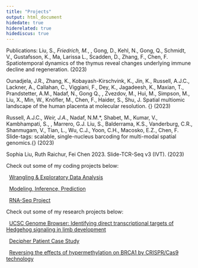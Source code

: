 ```yaml
---
title: "Projects"
output: html_document
hidedate: true
hiderelated: true
hidediscus: true
---
```

Publications:
Liu, S.*\textsuperscript{\#}, Friedrich, M.*, \underline{\bf Raichur, R.*}, Gong, D., Kehl, N., Gong, Q., Schmidt, V., Gustafsson, K., Ma, Larissa L., Scadden, D., Zhang, F., Chen, F.\textsuperscript{\#}  Spatiotemporal dynamics of the thymus reveal changes underlying immune decline and regeneration. \underline{\em In Preparation} (2023)

Ounadjela, J.R., Zhang, K., Kobayash-Kirschvink, K., Jin, K., Russell, A.J.C., Lackner, A., Callahan, C., Viggiani, F., Dey, K., Jagadeesh, K., Maxian, T., Prandstetter, A.M., Nadaf, N., Gong Q., \underline{\bf Raichur, R.}, Zvezdov, M., Hui, M., Simpson, M., Liu, X., Min, W., Knöfler, M., Chen, F.\textsuperscript{\#}, Haider, S.\textsuperscript{\#}, Shu, J.\textsuperscript{\#}  Spatial multiomic landscape of the human placenta at molecular resolution. {\underline{\em Submitted to Nature}} (2023)

Russell, A.J.C.*, Weir, J.A.*, Nadaf, N.M.*, Shabet, M., Kumar, V., Kambhampati, S., \underline{\bf Raichur, R.}, Marrero, G.J. Liu, S., Balderrama, K.S., Vanderburg, C.R., Shanmugam, V., Tian, L., Wu, C.J., Yoon, C.H., Macosko, E.Z.\textsuperscript{\# \&}, Chen, F.\textsuperscript{\# \&}  Slide-tags: scalable, single-nucleus barcoding for multi-modal spatial genomics.{\underline{\em Accepted in Nature}} (2023)

Sophia Liu, Ruth Raichur, Fei Chen 2023. Slide-TCR-Seq v3 (IVT). 
\href{https://dx.doi.org/10.17504/protocols.io.n92ldp6w8l5b/v2}{\underline{\em protocols.io}} (2023) \

Check out some of my coding projects below:

<i class="fa fa-signal"></i> &nbsp; [Wrangling & Exploratory Data Analysis](/project/project1/)

<i class="fa fa-line-chart"></i> &nbsp; [Modeling, Inference, Prediction](/project/project2/)

<i class="fa fa-th" aria-hidden="true"></i> &nbsp; [RNA-Seq Project](/project/project5/)

Check out some of my research projects below:

<i class="fa fa-tasks"></i> &nbsp; [UCSC Genome Browser: Identifying direct transcriptional targets of Hedgehog signaling in limb development](/project/project3/)

<i class="fa fa-child"></i> &nbsp; [Decipher Patient Case Study](/project/project4/)

<i class="fa fa-sort-amount-desc"></i> &nbsp; [Reversing the effects of hypermethylation on BRCA1 by CRISPR/Cas9 technology](/project/project6/)
<!--
<i class="fa fa-pie-chart"></i> 
<i class="fa fa-tasks"></i> 
-->
